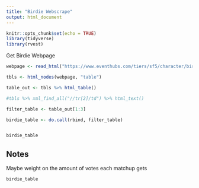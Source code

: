```yaml
---
title: "Birdie Webscrape"
output: html_document
---
```


```r
knitr::opts_chunk$set(echo = TRUE)
library(tidyverse)
library(rvest)

```
Get Birdie Webpage
```r
webpage <- read_html("https://www.eventhubs.com/tiers/sf5/character/birdie/")

tbls <- html_nodes(webpage, "table") 

table_out <- tbls %>% html_table()

#tbls %>% xml_find_all("//tr[2]/td") %>% html_text()

filter_table <- table_out[1:3]

birdie_table <- do.call(rbind, filter_table)


birdie_table
```

## Notes
Maybe weight on the amount of votes each matchup gets

```r
birdie_table
```

